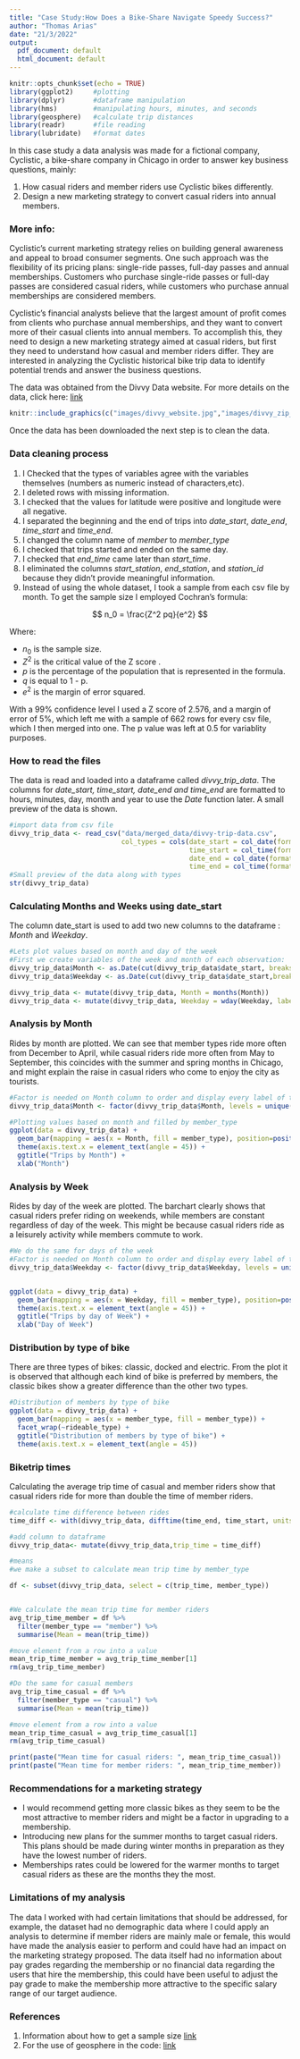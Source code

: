 ```yaml
---
title: "Case Study:How Does a Bike-Share Navigate Speedy Success?"
author: "Thomas Arias"
date: "21/3/2022"
output:
  pdf_document: default
  html_document: default
---
```


```r
knitr::opts_chunk$set(echo = TRUE)
library(ggplot2)     #plotting
library(dplyr)       #dataframe manipulation
library(hms)         #manipulating hours, minutes, and seconds
library(geosphere)   #calculate trip distances
library(readr)       #file reading
library(lubridate)   #format dates
```
In this case study a data analysis was made for a fictional company, Cyclistic, a bike-share company in Chicago in order to answer key business questions, mainly:

1. How casual riders and member riders use Cyclistic bikes differently.
2. Design a new marketing strategy to convert casual riders into annual members.

### More info:

Cyclistic's current marketing strategy relies on building general awareness and appeal to broad consumer segments. One such approach was the flexibility of its pricing plans: single-ride passes, full-day passes and annual memberships. Customers who purchase single-ride passes or full-day passes are considered casual riders, while customers who purchase annual memberships are considered members.

Cyclistic's financial analysts believe that the largest amount of profit comes from clients who purchase annual memberships, and they want to convert more of their casual clients into annual members. To accomplish this, they need to design a new marketing strategy aimed at casual riders, but first they need to understand how casual and member riders differ. They are interested in analyzing the Cyclistic historical bike trip data to identify potential trends and answer the business questions.

The data was obtained from the Divvy Data website. For more details on the data, click here: [link](https://ride.divvybikes.com/system-data)

```r
knitr::include_graphics(c("images/divvy_website.jpg","images/divvy_zip_files.jpg"))
``` 



Once the data has been downloaded the next step is to clean the data.

### Data cleaning process

1. I Checked that the types of variables agree with the variables themselves (numbers as numeric instead of characters,etc).
2. I deleted rows with missing information.
3. I checked that the values for latitude were positive and longitude were all negative.
4. I separated the beginning and the end of trips into *date_start*, *date_end*, *time_start* and *time_end*.
5. I changed the column name of *member* to *member_type*
6. I checked that trips started and ended on the same day.
7. I checked that *end_time* came later than *start_time*.
8. I eliminated the columns *start_station*, *end_station*, and *station_id* because they didn't provide meaningful information.
9. Instead of using the whole dataset, I took a sample from each csv file by month. To get the sample size I employed Cochran's formula:

$$
n_0 = \frac{Z^2 pq}{e^2}
$$

Where:

+ $n_0 \text{ is the sample size.}$
+ $Z^2 \text{ is the critical value of the Z score .}$
+ $p \text{ is the percentage of the population that is represented in the formula.}$
+ $q \text{ is equal to 1 - p.}$
+ $e^2 \text{ is the margin of error squared.}$

With a 99% confidence level I used a Z score of 2.576, and a margin of error of 5%, which left me with a sample of 662 rows for every csv file, which I then merged into one. The p value was left at 0.5 for variablity purposes.

### How to read the files
The data is read and loaded into a dataframe called *divvy_trip_data*. The columns for *date_start, time_start, date_end and time_end* are
formatted to hours, minutes, day, month and year to use the *Date* function later. A small preview of the data is shown.

```r
#import data from csv file
divvy_trip_data <- read_csv("data/merged_data/divvy-trip-data.csv", 
                            col_types = cols(date_start = col_date(format = "%d/%m/%Y"), 
                                             time_start = col_time(format = "%H:%M"), 
                                             date_end = col_date(format = "%d/%m/%Y"), 
                                             time_end = col_time(format = "%H:%M")))
#Small preview of the data along with types
str(divvy_trip_data)
```

### Calculating Months and Weeks using date_start
The column date_start is used to add two new columns to the dataframe : *Month* and *Weekday*.
```r
#Lets plot values based on month and day of the week
#First we create variables of the week and month of each observation:
divvy_trip_data$Month <- as.Date(cut(divvy_trip_data$date_start, breaks = "month"))
divvy_trip_data$Weekday <- as.Date(cut(divvy_trip_data$date_start,breaks = "day",start.on.monday = TRUE)) # changes weekly break point to Sunday

divvy_trip_data <- mutate(divvy_trip_data, Month = months(Month))
divvy_trip_data <- mutate(divvy_trip_data, Weekday = wday(Weekday, label = TRUE))
```

### Analysis by Month 
Rides by month are plotted. We can see that member types ride more often from December to April, while casual riders ride more often from May to September, this coincides with the summer and spring months in Chicago, and might explain the raise in casual riders who come to enjoy the city as tourists.

```r

#Factor is needed on Month column to order and display every label of the month
divvy_trip_data$Month <- factor(divvy_trip_data$Month, levels = unique(divvy_trip_data$Month))

#Plotting values based on month and filled by member_type
ggplot(data = divvy_trip_data) +
  geom_bar(mapping = aes(x = Month, fill = member_type), position=position_dodge()) +
  theme(axis.text.x = element_text(angle = 45)) +
  ggtitle("Trips by Month") +
  xlab("Month")
```


### Analysis by Week 
Rides by day of the week are plotted. The barchart clearly shows that casual riders prefer riding on weekends, while members are constant regardless of day of the week. This might be because casual riders ride as a leisurely activity while members commute to work.
```r
#We do the same for days of the week
#Factor is needed on Month column to order and display every label of the month
divvy_trip_data$Weekday <- factor(divvy_trip_data$Weekday, levels = unique(divvy_trip_data$Weekday))


ggplot(data = divvy_trip_data) +
  geom_bar(mapping = aes(x = Weekday, fill = member_type), position=position_dodge()) +
  theme(axis.text.x = element_text(angle = 45)) +
  ggtitle("Trips by day of Week") +
  xlab("Day of Week")
```


### Distribution by type of bike
There are three types of bikes: classic, docked and electric. From the plot it is observed that although each kind of bike is preferred by members, the classic bikes show a greater difference than the other two types.
```r
#Distribution of members by type of bike 
ggplot(data = divvy_trip_data) +
  geom_bar(mapping = aes(x = member_type, fill = member_type)) +
  facet_wrap(~rideable_type) +
  ggtitle("Distribution of members by type of bike") +
  theme(axis.text.x = element_text(angle = 45)) 
```


### Biketrip times
Calculating the average trip time of casual and member riders show that casual riders ride for more than double the time of member riders.
```r
#calculate time difference between rides
time_diff <- with(divvy_trip_data, difftime(time_end, time_start, units = "mins") )

#add column to dataframe
divvy_trip_data<- mutate(divvy_trip_data,trip_time = time_diff)

#means
#we make a subset to calculate mean trip time by member_type

df <- subset(divvy_trip_data, select = c(trip_time, member_type))


#We calculate the mean trip time for member riders
avg_trip_time_member = df %>% 
  filter(member_type == "member") %>%
  summarise(Mean = mean(trip_time))

#move element from a row into a value 
mean_trip_time_member = avg_trip_time_member[1]
rm(avg_trip_time_member)

#Do the same for casual members
avg_trip_time_casual = df %>% 
  filter(member_type == "casual") %>%
  summarise(Mean = mean(trip_time))

#move element from a row into a value 
mean_trip_time_casual = avg_trip_time_casual[1]
rm(avg_trip_time_casual)

print(paste("Mean time for casual riders: ", mean_trip_time_casual))
print(paste("Mean time for member riders: ", mean_trip_time_member))
```

### Recommendations for a marketing strategy

* I would recommend getting more classic bikes as they seem to be the most attractive to member riders and might be a factor in upgrading to a membership. 
* Introducing new plans for the summer months to target casual riders. This plans should be made during winter months in preparation as they have the lowest number of riders.
*  Memberships rates could be lowered for the warmer months to target casual riders as these are the months they the most.

### Limitations of my analysis
The data I worked with had certain limitations that should be addressed, for example, the dataset had no demographic data where I could apply an analysis to determine if member riders are mainly male or female, this would have made the analysis easier to perform and could have had an impact on the marketing strategy proposed. The data itself had no information about pay grades regarding the membership or no financial data regarding the users that hire the membership, this could have been useful to adjust the pay grade to make the membership more attractive to the specific salary range of our target audience.

### References

1. Information about  how to get a sample size [link](https://www.statisticshowto.com/probability-and-statistics/find-sample-size/)
2. For the use of geosphere in the code: [link](https://andrewluyt.github.io/divvy-bikeshare/process-bikeshare-data.html) 

